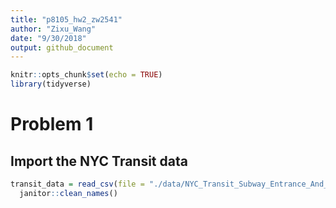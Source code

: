 ```yaml
---
title: "p8105_hw2_zw2541"
author: "Zixu_Wang"
date: "9/30/2018"
output: github_document
---
```


```r
knitr::opts_chunk$set(echo = TRUE)
library(tidyverse)
```

# Problem 1

## Import the NYC Transit data
```r
transit_data = read_csv(file = "./data/NYC_Transit_Subway_Entrance_And_Exit_Data.csv") %>% 
  janitor::clean_names()
```

